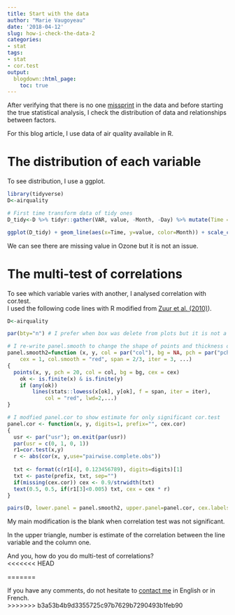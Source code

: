 ```yaml
---
title: Start with the data
author: "Marie Vaugoyeau"
date: '2018-04-12'
slug: how-i-check-the-data-2
categories:
- stat
tags:
- stat
- cor.test
output:
  blogdown::html_page:
    toc: true
---
```


After verifying that there is no one [missprint](https://mvaugoyeau.netlify.com/2018/02/22/how-i-check-the-data/) in the data and before starting the true statistical analysis, I check the distribution of data and relationships between factors.  

For this blog article, I use data of air quality available in R.  

# The distribution of each variable
To see distribution, I use a ggplot.  
```r
library(tidyverse)
D<-airquality

# First time transform data of tidy ones
D_tidy<-D %>% tidyr::gather(VAR, value, -Month, -Day) %>% mutate(Time = Month*30.5+Day)

ggplot(D_tidy) + geom_line(aes(x=Time, y=value, color=Month)) + scale_color_distiller("Month", palette = "Spectral") + facet_wrap(~VAR, scales = "free_y") + theme_minimal() + ylab("")

```
We can see there are missing value in Ozone but it is not an issue.  
  
# The multi-test of correlations
To see which variable varies with another, I analysed correlation with cor.test.  
I used the following code lines with R modified from [Zuur et al. (2010)](http://onlinelibrary.wiley.com/doi/10.1111/j.2041-210X.2009.00001.x/abstract)).  

```r
D<-airquality

par(bty="n") # I prefer when box was delete from plots but it is not a necessary

# I re-write panel.smooth to change the shape of points and	thickness of the red line
panel.smooth2=function (x, y, col = par("col"), bg = NA, pch = par("pch"),
    cex = 1, col.smooth = "red", span = 2/3, iter = 3, ...)
{
  points(x, y, pch = 20, col = col, bg = bg, cex = cex)
    ok <- is.finite(x) & is.finite(y)
    if (any(ok))
        lines(stats::lowess(x[ok], y[ok], f = span, iter = iter),
            col = "red", lwd=2,...)
}

# I modfied panel.cor to show estimate for only significant cor.test
panel.cor <- function(x, y, digits=1, prefix="", cex.cor)
{
  usr <- par("usr"); on.exit(par(usr))
  par(usr = c(0, 1, 0, 1))
  r1=cor.test(x,y)
  r <- abs(cor(x, y,use="pairwise.complete.obs"))
  
  txt <- format(c(r1[4], 0.123456789), digits=digits)[1]
  txt <- paste(prefix, txt, sep="")
  if(missing(cex.cor)) cex <- 0.9/strwidth(txt)
  text(0.5, 0.5, if(r1[3]<0.005) txt, cex = cex * r)
}

pairs(D, lower.panel = panel.smooth2, upper.panel=panel.cor, cex.labels=1.3)
```

My main modification is the blank when correlation test was not significant.  

In the upper triangle, number is estimate of the correlation between the line variable and the column one.  

And you, how do you do multi-test of correlations?  
<<<<<<< HEAD
  
=======

If you have any comments, do not hesitate to [contact me](https://mvaugoyeau.netlify.com/aboutme/) in English or in French.  
>>>>>>> b3a53b4b9d3355725c97b7629b7290493b1feb90
